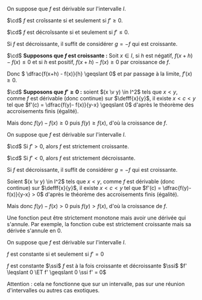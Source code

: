 

<Item type='proposition' titre='caractérisation de la monotonie' searchDesc="croissance décroissance dérivée fonction">

On suppose que $f$ est dérivable sur l'intervalle $I$.

$\cd$ $f$ est croîssante si et seulement si $f' \geqslant 0$. 

$\cd$ $f$ est décroîssante si et seulement si $f' \leqslant 0$.
</Item>

<Hideable type='démonstration' titre=''>

Si $f$ est décroissante, il suffit de considérer $g = -f$ qui est croissante.

$\cd$ **Supposons que $f$ est croissante :** Soit $x \in I$, si $h$ est négatif, $f(x+h) - f(x)\leqslant 0$ et si $h$ est positif, $f(x+h) - f(x) \geqslant 0$ par croissance de $f$.

Donc $ \dfrac{f(x+h) - f(x)}{h} \geqslant 0$ et par passage à la limite, $f'(x) \geqslant 0$.

$\cd$ **Supposons que $f' \geqslant 0$ :** soient $(x \v y) \in I^2$ tels que $x <y$, comme $f$ est dérivable (donc continue) sur $\defff{x}{y}$, il existe $x < c < y$ tel que $f'(c) = \dfrac{f(y)- f(x)}{y-x} \geqslant 0$ d'après le théorème des accroisements finis (égalité). 

Mais donc $f(y)- f(x) \geqslant 0$ puis $f(y) \geqslant f(x)$, d'où la croissance de $f$.

</Hideable>


<Item type='proposition' titre='stricte monotonie'  searchDesc="fonction dérivée croissance décroissance">

On suppose que $f$ est dérivable sur l'intervalle $I$.

$\cd$ Si $f' > 0$, alors $f$ est strictement croissante.

$\cd$ Si $f' < 0$, alors $f$ est strictement décroissante.

</Item>

<Hideable type='démonstration' titre=''>

Si $f$ est décroissante, il suffit de considérer $g = -f$ qui est croissante.

Soient $(x \v y) \in I^2$ tels que $x <y$, comme $f$ est dérivable (donc continue) sur $\defff{x}{y}$, il existe $x < c < y$ tel que $f'(c) = \dfrac{f(y)- f(x)}{y-x} > 0$ d'après le théorème des accroisements finis (égalité). 

Mais donc $f(y)- f(x) > 0$ puis $f(y) > f(x)$, d'où la croissance de $f$.

</Hideable>


<Hideable type='contre-exemple' titre=''>

Une fonction peut être strictement monotone mais avoir une dérivée qui s'annule. Par exemple, la fonction cube est strictement croissante mais sa dérivée s'annule en $0$.
</Hideable>


<Item type='proposition' titre='caractérisation des fonctions constantes'  searchDesc="fonction dérivation">

On suppose que $f$ est dérivable sur l'intervalle $I$.

$f$ est constante si et seulement si $f' = 0$
</Item>

<Hideable type='démonstration' titre=''>

$f$ est constante $\ssi$ $f$ est à la fois croissante et décroissante $\ssi$ $f' \leqslant 0 \ET f' \geqslant 0 \ssi f' = 0$  
</Hideable>

<Remarque titre=''>

Attention : cela ne fonctionne que sur un intervalle, pas sur une réunion d'intervalles ou autres cas exotiques.
</Remarque>
